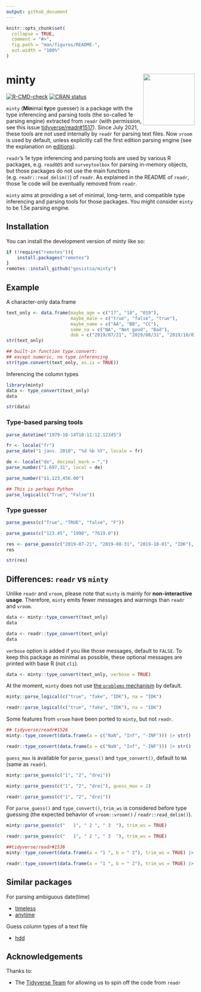 ```yaml
---
output: github_document
---
```


<!-- README.md is generated from README.Rmd. Please edit that file -->

```r
knitr::opts_chunk$set(
  collapse = TRUE,
  comment = "#>",
  fig.path = "man/figures/README-",
  out.width = "100%"
)
```

# minty <img src="man/figures/logo.png" align="right" height="138" alt = ""/>

<!-- badges: start -->
[![R-CMD-check](https://github.com/gesistsa/minty/actions/workflows/R-CMD-check.yaml/badge.svg)](https://github.com/gesistsa/minty/actions/workflows/R-CMD-check.yaml)
[![CRAN status](https://www.r-pkg.org/badges/version/minty)](https://CRAN.R-project.org/package=minty)
<!-- badges: end -->

`minty` (**Min**imal **ty**pe guesser) is a package with the type inferencing and parsing tools (the so-called 1e parsing engine) extracted from `readr` (with permission, see this issue [tidyverse/readr#1517](https://github.com/tidyverse/readr/issues/1517)). Since July 2021, these tools are not used internally by `readr` for parsing text files. Now `vroom` is used by default, unless explicitly call the first edition parsing engine (see the explanation on [editions](https://github.com/tidyverse/readr?tab=readme-ov-file#editions)).

`readr`'s 1e type inferencing and parsing tools are used by various R packages, e.g. `readODS` and `surveytoolbox` for parsing in-memory objects, but those packages do not use the main functions (e.g. `readr::read_delim()`) of `readr`. As explained in the README of `readr`, those 1e code will be eventually removed from `readr`.

`minty` aims at providing a set of minimal, long-term, and compatible type inferencing and parsing tools for those packages. You might consider `minty` to be 1.5e parsing engine.

## Installation

You can install the development version of minty like so:

``` r
if (!require("remotes")){
    install.packages("remotes")
}
remotes::install_github("gesistsa/minty")
```

## Example

A character-only data.frame

```r
text_only <- data.frame(maybe_age = c("17", "18", "019"),
                        maybe_male = c("true", "false", "true"),
                        maybe_name = c("AA", "BB", "CC"),
                        some_na = c("NA", "Not good", "Bad"),
                        dob = c("2019/07/21", "2019/08/31", "2019/10/01"))
str(text_only)
```

```r
## built-in function type.convert:
## except numeric, no type inferencing
str(type.convert(text_only, as.is = TRUE))
```

Inferencing the column types

```r
library(minty)
data <- type_convert(text_only)
data
```

```r
str(data)
```

### Type-based parsing tools

```r
parse_datetime("1979-10-14T10:11:12.12345")
```

```r
fr <- locale("fr")
parse_date("1 janv. 2010", "%d %b %Y", locale = fr)
```

```r
de <- locale("de", decimal_mark = ",")
parse_number("1.697,31", local = de)
```

```r
parse_number("$1,123,456.00")
```

```r
## This is perhaps Python
parse_logical(c("True", "False"))
```

### Type guesser

```r
parse_guess(c("True", "TRUE", "false", "F"))
```

```r
parse_guess(c("123.45", "1990", "7619.0"))
```

```r
res <- parse_guess(c("2019-07-21", "2019-08-31", "2019-10-01", "IDK"), na = "IDK")
res
```

```r
str(res)
```

## Differences: `readr` vs `minty`

Unlike `readr` and `vroom`, please note that `minty` is mainly for **non-interactive usage**. Therefore, `minty` emits fewer messages and warnings than `readr` and `vroom`.

```r
data <- minty::type_convert(text_only)
data
```

```r
data <- readr::type_convert(text_only)
data
```

`verbose` option is added if you like those messages, default to `FALSE`. To keep this package as minimal as possible, these optional messages are printed with base R (not `cli`).

```r
data <- minty::type_convert(text_only, verbose = TRUE)
```

At the moment, `minty` does not use [the `problems` mechanism](https://vroom.r-lib.org/reference/problems.html) by default.

```r
minty::parse_logical(c("true", "fake", "IDK"), na = "IDK")
```

```r
readr::parse_logical(c("true", "fake", "IDK"), na = "IDK")
```

Some features from `vroom` have been ported to `minty`, but not `readr`.

```r
## tidyverse/readr#1526
minty::type_convert(data.frame(a = c("NaN", "Inf", "-INF"))) |> str()
```

```r
readr::type_convert(data.frame(a = c("NaN", "Inf", "-INF"))) |> str()
```

`guess_max` is available for `parse_guess()` and `type_convert()`, default to `NA` (same as `readr`).

```r
minty::parse_guess(c("1", "2", "drei"))
```

```r
minty::parse_guess(c("1", "2", "drei"), guess_max = 2)
```

```r
readr::parse_guess(c("1", "2", "drei"))
```

For `parse_guess()` and `type_convert()`, `trim_ws` is considered before type guessing (the expected behavior of `vroom::vroom()` / `readr::read_delim()`).

```r
minty::parse_guess(c("   1", " 2 ", " 3  "), trim_ws = TRUE)
```

```r
readr::parse_guess(c("   1", " 2 ", " 3  "), trim_ws = TRUE)
```

```r
##tidyverse/readr#1536
minty::type_convert(data.frame(a = "1 ", b = " 2"), trim_ws = TRUE) |> str()
```

```r
readr::type_convert(data.frame(a = "1 ", b = " 2"), trim_ws = TRUE) |> str()
```

## Similar packages

For parsing ambiguous date(time)

* [timeless](https://github.com/schochastics/timeless)
* [anytime](https://github.com/eddelbuettel/anytime)

Guess column types of a text file

* [hdd](https://CRAN.R-project.org/package=hdd)

## Acknowledgements

Thanks to:

* The [Tidyverse Team](https://github.com/tidyverse) for allowing us to spin off the code from `readr`
